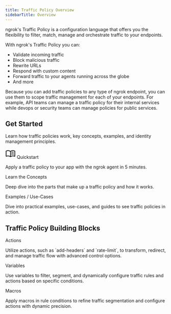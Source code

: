 ```yaml
---
title: Traffic Policy Overview
sidebarTitle: Overview
---
```


ngrok's Traffic Policy is a configuration language that offers you the flexibility to filter, match, manage and orchestrate traffic to your endpoints.

With ngrok's Traffic Policy you can:

- Validate incoming traffic
- Block malicious traffic
- Rewrite URLs
- Respond with custom content
- Forward traffic to your agents running across the globe
- And more

Because you can add traffic policies to any type of ngrok endpoint, you can use them to scope traffic management for each of your endpoints. For example, API teams can manage a traffic policy for their internal services while devops or security teams can manage policies for public services.

## Get Started

Learn how traffic policies work, key concepts, examples, and identity management principles.


<Card arrow={false} cta="Get started with Traffic Policy" href="/traffic-policy/getting-started/agent-endpoints/cli/">
		<div className="flex gap-2 place-items-center">
			<svg
			xmlns="http://www.w3.org/2000/svg"
			height="32"
			viewBox="0 96 960 960"
			width="32"
			 className="fill-black dark:fill-white"
		>
				<path d="M560 482v-48q33-14 67.5-21t72.5-7q26 0 51 4t49 10v44q-24-9-48.5-13.5T700 446q-38 0-73 9.5T560 482Zm0 220v-49q33-13.5 67.5-20.25T700 626q26 0 51 4t49 10v44q-24-9-48.5-13.5T700 666q-38 0-73 9t-67 27Zm0-110v-48q33-14 67.5-21t72.5-7q26 0 51 4t49 10v44q-24-9-48.5-13.5T700 556q-38 0-73 9.5T560 592ZM248 756q53.566 0 104.283 12.5T452 806V379q-45-30-97.619-46.5Q301.763 316 248 316q-38 0-74.5 9.5T100 349v434q31-14 70.5-20.5T248 756Zm264 50q50-25 98-37.5T712 756q38 0 78.5 6t69.5 16V349q-34-17-71.822-25-37.823-8-76.178-8-54 0-104.5 16.5T512 379v427Zm-30 90q-51-38-111-58.5T248 817q-36.537 0-71.768 9Q141 835 106 848q-23.1 11-44.55-3Q40 831 40 805V342q0-15 7-27.5T68 295q42-20 87.395-29.5Q200.789 256 248 256q63 0 122.5 17T482 325q51-35 109.5-52T712 256q46.868 0 91.934 9.5Q849 275 891 295q14 7 21.5 19.5T920 342v463q0 27.894-22.5 42.447Q875 862 853 848q-34-14-69.232-22.5Q748.537 817 712 817q-63 0-121 21t-109 58ZM276 567Z" />
			</svg>
    <span className='text-lg font-bold'>Quickstart</span>
		</div>
		<p className='mt-4'>Apply a traffic policy to your app with the ngrok agent in 5 minutes.</p>
</Card>

<Columns cols={2}>

<Card href="/traffic-policy/concepts/">
  <div className="flex-cols">
    <span className="text-lg font-bold">Learn the Concepts</span>
    <p className="mt-4">Deep dive into the parts that make up a traffic policy and how it works.</p>
  </div>
</Card>


<Card href="/traffic-policy/examples/">
    	<div className="flex-cols">
    			<span className="text-lg font-bold">Examples / Use-Cases</span>
    		<p className="mt-4">Dive into practical examples, use-cases, and guides to see traffic policies in action.</p>
    	</div>
</Card>

</Columns>

## Traffic Policy Building Blocks

<Columns cols={3}>
<Card href={`/traffic-policy/actions/`}>
        <div className="flex-cols">
                <span className="text-lg font-bold">Actions</span>
            <p className="mt-4">
                Utilize actions, such as `add-headers` and `rate-limit`, to transform,
                redirect, and manage traffic flow with advanced control options.
            </p>
        </div>
    </Card>
<Card href={`/traffic-policy/variables/`}>
        <div className="flex-cols">
                <span className="text-lg font-bold">Variables</span>
            <p className="mt-4">
Use variables to filter, segment, and dynamically configure traffic rules and actions based on specific conditions.
            </p>
        </div>
    </Card>
<Card href={`/traffic-policy/macros/`}>
        <div className="flex-cols">
                <span className="text-lg font-bold">Macros</span>
            <p className="mt-4">
            Apply macros in rule conditions to refine traffic segmentation and configure actions with dynamic precision.
            </p>
        </div>
    </Card>
</Columns>
